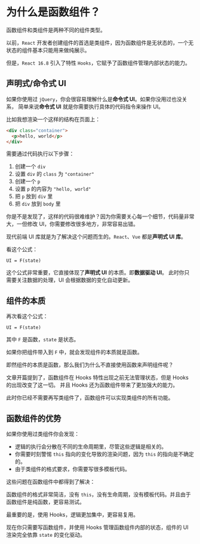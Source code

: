 # 为什么是函数组件？

函数组件和类组件是两种不同的组件类型。

以前，`React` 开发者创建组件的首选是类组件，因为函数组件是无状态的，一个无状态的组件基本只能用来做纯展示。

但是，`React 16.8` 引入了特性 `Hooks`，它赋予了函数组件管理内部状态的能力。

## 声明式/命令式 UI

如果你使用过 `jQuery`，你会很容易理解什么是**命令式 UI**。如果你没用过也没关系，
简单来说**命令式 UI** 就是你需要执行具体的代码指令来操作 UI。

比如我想渲染一个这样的结构在页面上：

```html
<div class="container">
  <p>hello, world</p>
</div>
```

需要通过代码执行以下步骤：

1. 创建一个 `div`
2. 设置 `div` 的 `class` 为 `"container"`
3. 创建一个 `p`
4. 设置 `p` 的内容为 `"hello, world"`
5. 把 `p` 放到 `div` 里
6. 把 `div` 放到 `body` 里

你是不是发现了，这样的代码很难维护？因为你需要关心每一个细节，代码量非常大，一但修改 UI，你需要修改很多地方，非常容易出错。

现代前端 UI 库就是为了解决这个问题而生的。`React`、`Vue` 都是**声明式 UI 库**。

看这个公式：

`UI = F(state)`

这个公式非常重要，它直接体现了**声明式 UI** 的本质。即**数据驱动 UI**。
此时你只需要关注数据的处理，UI 会根据数据的变化自动更新。

## 组件的本质

再次看这个公式：

`UI = F(state)`

其中 `F` 是函数，`state` 是状态。

如果你把组件带入到 `F` 中，就会发现组件的本质就是函数。

即然组件的本质是函数，那么我们为什么不直接使用函数来声明组件呢？

文章开篇提到了，函数组件在 Hooks 特性出现之前无法管理状态，但是 Hooks 的出现改变了这一切。
并且 Hooks 还为函数组件带来了更加强大的能力。

此时你已经不需要再写类组件了，函数组件可以实现类组件的所有功能。

## 函数组件的优势

如果你使用过类组件你会发现：

- 逻辑的执行会分散在不同的生命周期里，尽管这些逻辑是相关的。
- 你需要时刻警惕 `this` 指向的变化导致的渲染问题，因为 `this` 的指向是不确定的。
- 由于类组件的格式要求，你需要写很多模板代码。

这些问题在函数组件中都得到了解决：

函数组件的格式非常简洁，没有 `this`，没有生命周期，没有模板代码。并且由于函数组件是纯函数，更容易测试。

最重要的是，使用 Hooks，逻辑更加集中，更容易复用。

现在你只需要写函数组件，并使用 Hooks 管理函数组件内部的状态，组件的 UI 渲染完全依靠 `state` 的变化驱动。
